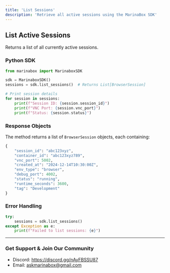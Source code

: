 ```yaml
---
title: 'List Sessions'
description: 'Retrieve all active sessions using the MarinaBox SDK'
---
```


## List Active Sessions

Returns a list of all currently active sessions.

### Python SDK

```python
from marinabox import MarinaboxSDK

sdk = MarinaboxSDK()
sessions = sdk.list_sessions()  # Returns List[BrowserSession]

# Print session details
for session in sessions:
    print(f"Session ID: {session.session_id}")
    print(f"VNC Port: {session.vnc_port}")
    print(f"Status: {session.status}")
```

### Response Objects

The method returns a list of `BrowserSession` objects, each containing:

```python
{
    "session_id": "abc123xyz",
    "container_id": "abc123xyz789",
    "vnc_port": 5002,
    "created_at": "2024-12-14T10:30:00Z",
    "env_type": "browser",
    "debug_port": 4002,
    "status": "running",
    "runtime_seconds": 3600,
    "tag": "Development"
}
```

### Error Handling

```python
try:
    sessions = sdk.list_sessions()
except Exception as e:
    print(f"Failed to list sessions: {e}")
```

---

### Get Support & Join Our Community
* Discord: https://discord.gg/nAyFBSSU87
* Email: askmarinabox@gmail.com
